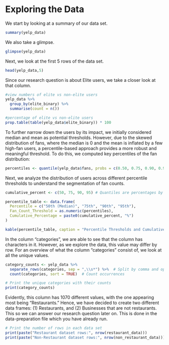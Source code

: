 # Exploring the Data
We start by looking at a summary of our data set.
```r
summary(yelp_data)
```
We also take a glimpse.
```r
glimpse(yelp_data)
```
Next, we look at the first 5 rows of the data set.
```r
head(yelp_data,5)
```

Since our research question is about Elite users, we take a closer look at that column. 
```r
#view numbers of elite vs non-elite users
yelp_data %>%
  group_by(elite_binary) %>%
  summarise(count = n())

#percentage of elite vs non-elite users
prop.table(table(yelp_data$elite_binary)) * 100
```

To further narrow down the users by its impact, we initially considered median and mean as potential thresholds. However, due to the skewed distribution of fans, where the median is 0 and the mean is inflated by a few high-fan users, a percentile-based approach provides a more robust and meaningful threshold. To do this, we computed key percentiles of the fan distribution: 
```r
percentiles <- quantile(yelp_data$fans, probs = c(0.50, 0.75, 0.90, 0.95), na.rm = TRUE)
```

Next, we analyze the distribution of users across different percentile thresholds to understand the segmentation of fan counts.
```r
cumulative_percent <- c(50, 75, 90, 95) # Quantiles are percentages by definition

percentile_table <- data.frame(
  Percentile = c("50th (Median)", "75th", "90th", "95th"),
  Fan_Count_Threshold = as.numeric(percentiles),
  Cumulative_Percentage = paste0(cumulative_percent, "%")
)

kable(percentile_table, caption = "Percentile Thresholds and Cumulative User Percentage")
```


In the column "categories", we are able to see that the column has characters in it. However, as we explore the data, this value may differ by row. For an overview of what the column "categories" consist of, we look at all the unique values.
```r
category_counts <- yelp_data %>%
  separate_rows(categories, sep = ",\\s*") %>%  # Split by comma and optional space
  count(categories, sort = TRUE)  # Count occurrences

# Print the unique categories with their counts
print(category_counts)
```

Evidently, this column has 1070 different values, with the one appearing most being "Restaurants." Hence, we have decided to create two different data frames: (1) Restaurants, and (2) Businesses that are not restaurants. This so we can answer our research question later on. This is done in the data-preparation file which you have already run. 
```r
# Print the number of rows in each data set
print(paste("Restaurant dataset rows:", nrow(restaurant_data)))
print(paste("Non-Restaurant dataset rows:", nrow(non_restaurant_data)))
```